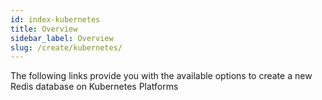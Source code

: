 ```yaml
---
id: index-kubernetes
title: Overview
sidebar_label: Overview
slug: /create/kubernetes/
---
```





The following links provide you with the available options to create a new Redis database on Kubernetes Platforms 


<div class="row">

 <div class="col">
     <RedisCard 
        title="Redis on Kubernetes" 
        description="Create a Redis database on Google Kubernetes Engine" 
        page="/create/kubernetes/kubernetes-gke"
        />
 </div>
 <div class="col">
     <RedisCard
        title="Kubernetes Operator: What It Is and Why You Should Really Care About It"
        description="Learn about Kubernetes Operator and its benefits"
        page="/create/kubernetes/kubernetes-operator"
        />
 </div>

</div>
